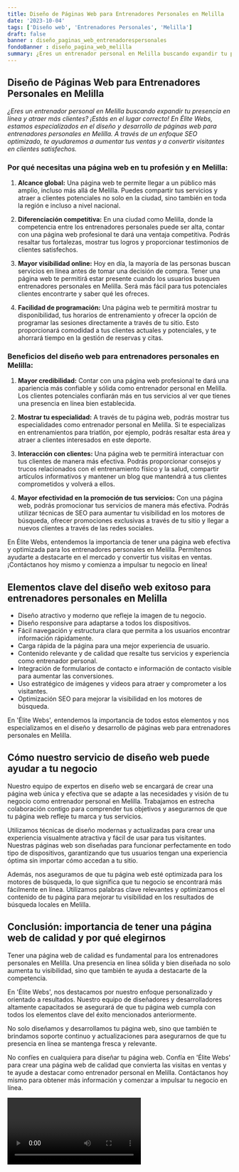 ```yaml
---
title: Diseño de Páginas Web para Entrenadores Personales en Melilla
date: '2023-10-04'
tags: ['Diseño web', 'Entrenadores Personales', 'Melilla']
draft: false
banner : diseño_paginas_web_entrenadorespersonales
fondoBanner : diseño_pagina_web_melilla
summary: ¿Eres un entrenador personal en Melilla buscando expandir tu presencia en línea y atraer más clientes? ¡Estás en el lugar correcto! En Élite Webs, estamos especializados en el diseño y desarrollo de páginas web para entrenadores personales en Melilla. A través de un enfoque SEO optimizado, te ayudaremos a aumentar tus ventas y a convertir visitantes en clientes satisfechos.
---
```


## Diseño de Páginas Web para Entrenadores Personales en Melilla

*¿Eres un entrenador personal en Melilla buscando expandir tu presencia en línea y atraer más clientes? ¡Estás en el lugar correcto! En Élite Webs, estamos especializados en el diseño y desarrollo de páginas web para entrenadores personales en Melilla. A través de un enfoque SEO optimizado, te ayudaremos a aumentar tus ventas y a convertir visitantes en clientes satisfechos.*

### Por qué necesitas una página web en tu profesión y en Melilla:

1. **Alcance global:** Una página web te permite llegar a un público más amplio, incluso más allá de Melilla. Puedes compartir tus servicios y atraer a clientes potenciales no solo en la ciudad, sino también en toda la región e incluso a nivel nacional.

2. **Diferenciación competitiva:** En una ciudad como Melilla, donde la competencia entre los entrenadores personales puede ser alta, contar con una página web profesional te dará una ventaja competitiva. Podrás resaltar tus fortalezas, mostrar tus logros y proporcionar testimonios de clientes satisfechos.

3. **Mayor visibilidad online:** Hoy en día, la mayoría de las personas buscan servicios en línea antes de tomar una decisión de compra. Tener una página web te permitirá estar presente cuando los usuarios busquen entrenadores personales en Melilla. Será más fácil para tus potenciales clientes encontrarte y saber qué les ofreces.

4. **Facilidad de programación:** Una página web te permitirá mostrar tu disponibilidad, tus horarios de entrenamiento y ofrecer la opción de programar las sesiones directamente a través de tu sitio. Esto proporcionará comodidad a tus clientes actuales y potenciales, y te ahorrará tiempo en la gestión de reservas y citas.

### Beneficios del diseño web para entrenadores personales en Melilla:

1. **Mayor credibilidad:** Contar con una página web profesional te dará una apariencia más confiable y sólida como entrenador personal en Melilla. Los clientes potenciales confiarán más en tus servicios al ver que tienes una presencia en línea bien establecida.

2. **Mostrar tu especialidad:** A través de tu página web, podrás mostrar tus especialidades como entrenador personal en Melilla. Si te especializas en entrenamientos para triatlón, por ejemplo, podrás resaltar esta área y atraer a clientes interesados en este deporte.

3. **Interacción con clientes:** Una página web te permitirá interactuar con tus clientes de manera más efectiva. Podrás proporcionar consejos y trucos relacionados con el entrenamiento físico y la salud, compartir artículos informativos y mantener un blog que mantendrá a tus clientes comprometidos y volverá a ellos.

4. **Mayor efectividad en la promoción de tus servicios:** Con una página web, podrás promocionar tus servicios de manera más efectiva. Podrás utilizar técnicas de SEO para aumentar tu visibilidad en los motores de búsqueda, ofrecer promociones exclusivas a través de tu sitio y llegar a nuevos clientes a través de las redes sociales.

En Élite Webs, entendemos la importancia de tener una página web efectiva y optimizada para los entrenadores personales en Melilla. Permítenos ayudarte a destacarte en el mercado y convertir tus visitas en ventas. ¡Contáctanos hoy mismo y comienza a impulsar tu negocio en línea!

<GifSeo />

<Cta />

## Elementos clave del diseño web exitoso para entrenadores personales en Melilla

- Diseño atractivo y moderno que refleje la imagen de tu negocio.
- Diseño responsive para adaptarse a todos los dispositivos.
- Fácil navegación y estructura clara que permita a los usuarios encontrar información rápidamente.
- Carga rápida de la página para una mejor experiencia de usuario.
- Contenido relevante y de calidad que resalte tus servicios y experiencia como entrenador personal.
- Integración de formularios de contacto e información de contacto visible para aumentar las conversiones.
- Uso estratégico de imágenes y videos para atraer y comprometer a los visitantes.
- Optimización SEO para mejorar la visibilidad en los motores de búsqueda.

En 'Élite Webs', entendemos la importancia de todos estos elementos y nos especializamos en el diseño y desarrollo de páginas web para entrenadores personales en Melilla.

## Cómo nuestro servicio de diseño web puede ayudar a tu negocio

Nuestro equipo de expertos en diseño web se encargará de crear una página web única y efectiva que se adapte a las necesidades y visión de tu negocio como entrenador personal en Melilla. Trabajamos en estrecha colaboración contigo para comprender tus objetivos y asegurarnos de que tu página web refleje tu marca y tus servicios.

Utilizamos técnicas de diseño modernas y actualizadas para crear una experiencia visualmente atractiva y fácil de usar para tus visitantes. Nuestras páginas web son diseñadas para funcionar perfectamente en todo tipo de dispositivos, garantizando que tus usuarios tengan una experiencia óptima sin importar cómo accedan a tu sitio.

Además, nos aseguramos de que tu página web esté optimizada para los motores de búsqueda, lo que significa que tu negocio se encontrará más fácilmente en línea. Utilizamos palabras clave relevantes y optimizamos el contenido de tu página para mejorar tu visibilidad en los resultados de búsqueda locales en Melilla.

## Conclusión: importancia de tener una página web de calidad y por qué elegirnos

Tener una página web de calidad es fundamental para los entrenadores personales en Melilla. Una presencia en línea sólida y bien diseñada no solo aumenta tu visibilidad, sino que también te ayuda a destacarte de la competencia.

En 'Élite Webs', nos destacamos por nuestro enfoque personalizado y orientado a resultados. Nuestro equipo de diseñadores y desarrolladores altamente capacitados se asegurará de que tu página web cumpla con todos los elementos clave del éxito mencionados anteriormente.

No solo diseñamos y desarrollamos tu página web, sino que también te brindamos soporte continuo y actualizaciones para asegurarnos de que tu presencia en línea se mantenga fresca y relevante.

No confíes en cualquiera para diseñar tu página web. Confía en 'Élite Webs' para crear una página web de calidad que convierta las visitas en ventas y te ayude a destacar como entrenador personal en Melilla. Contáctanos hoy mismo para obtener más información y comenzar a impulsar tu negocio en línea.

<Video />

<CtaBot job='Entrenadores Personales' city='Melilla'/>

<Gmaps query='Melilla+españa+maps' />